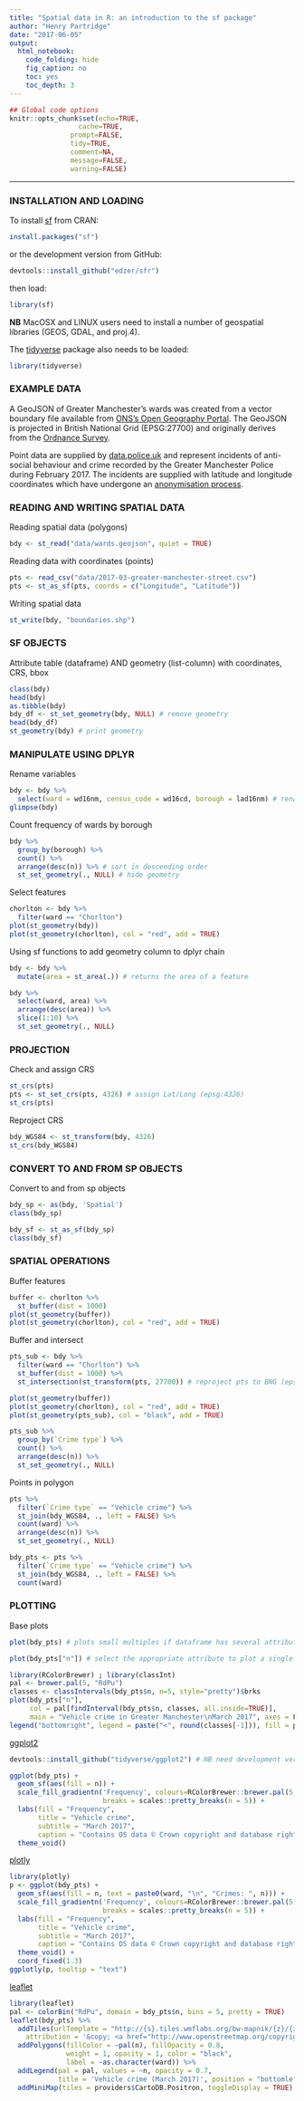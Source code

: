 ```yaml
---
title: "Spatial data in R: an introduction to the sf package"
author: "Henry Partridge"
date: "2017-06-05"
output: 
  html_notebook:
    code_folding: hide
    fig_caption: no
    toc: yes
    toc_depth: 3
---
```


```r
## Global code options
knitr::opts_chunk$set(echo=TRUE,
	             cache=TRUE,
               prompt=FALSE,
               tidy=TRUE,
               comment=NA,
               message=FALSE,
               warning=FALSE)
```

***

### INSTALLATION AND LOADING

To install [sf](https://cran.rstudio.com/web/packages/sf/) from CRAN:
```r
install.packages("sf")  
```

or the development version from GitHub:
```r
devtools::install_github("edzer/sfr")
```

then load:
```r
library(sf)
```

**NB** MacOSX and LINUX users need to install a number of geospatial libraries (GEOS, GDAL, and proj.4).     

The [tidyverse](https://cran.r-project.org/web/packages/tidyverse/index.html) package also needs to be loaded:
```r
library(tidyverse)
```

### EXAMPLE DATA     
A GeoJSON of Greater Manchester's wards was created from a vector boundary file available from [ONS's Open Geography Portal](http://geoportal.statistics.gov.uk/datasets/afcc88affe5f450e9c03970b237a7999_2). The GeoJSON is projected in British National Grid (EPSG:27700) and originally derives from the [Ordnance Survey](https://www.ordnancesurvey.co.uk/business-and-government/products/opendata-products.html).

Point data are supplied by [data.police.uk](http://data.police.uk) and represent incidents of anti-social behaviour and crime recorded by the Greater Manchester Police during February 2017. The incidents are supplied with latitude and longitude coordinates which have undergone an [anonymisation process](http://data.police.uk/about/#anonymisation).

### READING AND WRITING SPATIAL DATA

Reading spatial data (polygons)
```r
bdy <- st_read("data/wards.geojson", quiet = TRUE)
```

Reading data with coordinates (points)
```r
pts <- read_csv("data/2017-03-greater-manchester-street.csv")
pts <- st_as_sf(pts, coords = c("Longitude", "Latitude"))
```

Writing spatial data
```r
st_write(bdy, "boundaries.shp")
```

### SF OBJECTS

Attribute table (dataframe) AND geometry (list-column) with coordinates, CRS, bbox
```r
class(bdy)
head(bdy)
as.tibble(bdy)
bdy_df <- st_set_geometry(bdy, NULL) # remove geometry
head(bdy_df)
st_geometry(bdy) # print geometry
```

### MANIPULATE USING DPLYR

Rename variables
```r
bdy <- bdy %>% 
  select(ward = wd16nm, census_code = wd16cd, borough = lad16nm) # rename variables
glimpse(bdy)
```

Count frequency of wards by borough
```r
bdy %>% 
  group_by(borough) %>% 
  count() %>% 
  arrange(desc(n)) %>% # sort in descending order
  st_set_geometry(., NULL) # hide geometry
```

Select features
```r
chorlton <- bdy %>% 
  filter(ward == "Chorlton")
plot(st_geometry(bdy))
plot(st_geometry(chorlton), col = "red", add = TRUE)
```

Using sf functions to add geometry column to dplyr chain
```r
bdy <- bdy %>% 
  mutate(area = st_area(.)) # returns the area of a feature

bdy %>% 
  select(ward, area) %>% 
  arrange(desc(area)) %>% 
  slice(1:10) %>% 
  st_set_geometry(., NULL)
```

### PROJECTION

Check and assign CRS
```r
st_crs(pts) 
pts <- st_set_crs(pts, 4326) # assign Lat/Long (epsg:4326)
st_crs(pts)
```

Reproject CRS
```r
bdy_WGS84 <- st_transform(bdy, 4326)
st_crs(bdy_WGS84)
```

### CONVERT TO AND FROM SP OBJECTS

Convert to and from sp objects
```r
bdy_sp <- as(bdy, 'Spatial')
class(bdy_sp)
```

```r
bdy_sf <- st_as_sf(bdy_sp)
class(bdy_sf)
```

### SPATIAL OPERATIONS

Buffer features
```r
buffer <- chorlton %>% 
  st_buffer(dist = 1000)
plot(st_geometry(buffer))
plot(st_geometry(chorlton), col = "red", add = TRUE)
```

Buffer and intersect
```r
pts_sub <- bdy %>%
  filter(ward == "Chorlton") %>%
  st_buffer(dist = 1000) %>%
  st_intersection(st_transform(pts, 27700)) # reproject pts to BNG (epsg:27700)

plot(st_geometry(buffer))
plot(st_geometry(chorlton), col = "red", add = TRUE)
plot(st_geometry(pts_sub), col = "black", add = TRUE)
```

```r
pts_sub %>% 
  group_by(`Crime type`) %>%
  count() %>% 
  arrange(desc(n)) %>% 
  st_set_geometry(., NULL)
```

Points in polygon
```r
pts %>% 
  filter(`Crime type` == "Vehicle crime") %>%  
  st_join(bdy_WGS84, ., left = FALSE) %>% 
  count(ward) %>% 
  arrange(desc(n)) %>% 
  st_set_geometry(., NULL)

bdy_pts <- pts %>% 
  filter(`Crime type` == "Vehicle crime") %>%  
  st_join(bdy_WGS84, ., left = FALSE) %>% 
  count(ward)
```

### PLOTTING

Base plots
```r
plot(bdy_pts) # plots small multiples if dataframe has several attributes
```

```r
plot(bdy_pts["n"]) # select the appropriate attribute to plot a single map
```

```r
library(RColorBrewer) ; library(classInt)
pal <- brewer.pal(5, "RdPu")
classes <- classIntervals(bdy_pts$n, n=5, style="pretty")$brks
plot(bdy_pts["n"], 
     col = pal[findInterval(bdy_pts$n, classes, all.inside=TRUE)], 
     main = "Vehicle crime in Greater Manchester\nMarch 2017", axes = F)
legend("bottomright", legend = paste("<", round(classes[-1])), fill = pal, cex = 0.7) 
```

[ggplot2](https://cran.r-project.org/web/packages/ggplot2/index.html)
```r
devtools::install_github("tidyverse/ggplot2") # NB need development version for geom_sf()
```

```r
ggplot(bdy_pts) +
  geom_sf(aes(fill = n)) +
  scale_fill_gradientn('Frequency', colours=RColorBrewer::brewer.pal(5,"RdPu"), 
                       breaks = scales::pretty_breaks(n = 5)) +
  labs(fill = "Frequency",
       title = "Vehicle crime",
       subtitle = "March 2017",
       caption = "Contains OS data © Crown copyright and database right (2017)") +
  theme_void()
```

[plotly](https://cran.r-project.org/web/packages/plotly/index.html)
```r
library(plotly)
p <- ggplot(bdy_pts) +
  geom_sf(aes(fill = n, text = paste0(ward, "\n", "Crimes: ", n))) +
  scale_fill_gradientn('Frequency', colours=RColorBrewer::brewer.pal(5,"RdPu"), 
                       breaks = scales::pretty_breaks(n = 5)) +
  labs(fill = "Frequency",
       title = "Vehicle crime",
       subtitle = "March 2017",
       caption = "Contains OS data © Crown copyright and database right (2017)") +
  theme_void() + 
  coord_fixed(1.3)
ggplotly(p, tooltip = "text")
```

[leaflet](https://cran.r-project.org/web/packages/leaflet/index.html)
```r
library(leaflet)
pal <- colorBin("RdPu", domain = bdy_pts$n, bins = 5, pretty = TRUE)
leaflet(bdy_pts) %>% 
  addTiles(urlTemplate = "http://{s}.tiles.wmflabs.org/bw-mapnik/{z}/{x}/{y}.png",
    attribution = '&copy; <a href="http://www.openstreetmap.org/copyright">OpenStreetMap</a>, <a href="https://www.ons.gov.uk/methodology/geography/licences">Contains OS data © Crown copyright and database right (2017)</a>') %>% 
  addPolygons(fillColor = ~pal(n), fillOpacity = 0.8,
              weight = 1, opacity = 1, color = "black",
              label = ~as.character(ward)) %>% 
  addLegend(pal = pal, values = ~n, opacity = 0.7, 
            title = 'Vehicle crime (March 2017)', position = "bottomleft") %>%
  addMiniMap(tiles = providers$CartoDB.Positron, toggleDisplay = TRUE)
```